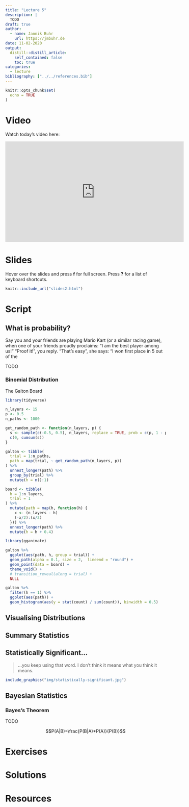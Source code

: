 ```yaml
---
title: "Lecture 5"
description: |
  TODO
draft: true
author:
  - name: Jannik Buhr 
    url: https://jmbuhr.de
date: 11-02-2020
output:
  distill::distill_article:
    self_contained: false
    toc: true
categories:
  - lecture
bibliography: ["../../references.bib"]
---
```


```r
knitr::opts_chunk$set(
  echo = TRUE
)
```

# Video

Watch today's video here:

<iframe width="560" height="315" src="https://www.youtube.com/embed/AgpWX18dby4" frameborder="0" allow="accelerometer; autoplay; clipboard-write; encrypted-media; gyroscope; picture-in-picture" allowfullscreen></iframe>

# Slides

Hover over the slides and press **f** for full screen.
Press **?** for a list of keyboard shortcuts.

```r
knitr::include_url("slides2.html")
```

# Script


## What is probability?

Say you and your friends are playing Mario Kart (or a similar racing game), when
one of your friends proudly proclaims: "I am the best player among us!" "Proof
it!", you reply. "That's easy", she says: "I won first place in 5 out of the

TODO

### Binomial Distribution

The Galton Board

```r
library(tidyverse)
```

```r
n_layers <- 15
p <- 0.5
n_paths <- 1000

get_random_path <- function(n_layers, p) {
  s <- sample(c(-0.5, 0.5), n_layers, replace = TRUE, prob = c(p, 1 - p))
  c(0, cumsum(s))
}

galton <- tibble(
  trial = 1:n_paths,
  path = map(trial, ~ get_random_path(n_layers, p))
) %>% 
  unnest_longer(path) %>% 
  group_by(trial) %>% 
  mutate(h = n():1)

board <- tibble(
  h = 1:n_layers,
  trial = 1
) %>% 
  mutate(path = map(h, function(h) {
    x <- (n_layers - h)
    (-x/2):(x/2)
  })) %>% 
  unnest_longer(path) %>% 
  mutate(h = h + 0.4)
```

```r
library(gganimate)

galton %>% 
  ggplot(aes(path, h, group = trial)) +
  geom_path(alpha = 0.1, size = 2,  lineend = "round") +
  geom_point(data = board) +
  theme_void() +
  # transition_reveal(along = trial) +
  NULL
```

```r
galton %>% 
  filter(h == 1) %>% 
  ggplot(aes(path)) +
  geom_histogram(aes(y = stat(count) / sum(count)), binwidth = 0.5)
```

## Visualising Distributions

## Summary Statistics

## Statistically Significant...

> ...you keep using that word. I don't think it means what you think it means.

```r
include_graphics("img/statistically-significant.jpg")
```

## Bayesian Statistics

### Bayes's Theorem


TODO

$$P(A|B)=\frac{P(B|A)*P(A)}{P(B)}$$




# Exercises

# Solutions

# Resources
